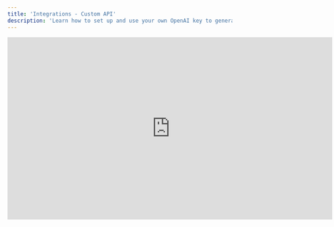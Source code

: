 ```yaml
---
title: 'Integrations - Custom API'
description: 'Learn how to set up and use your own OpenAI key to generate content with Bitscale’s HTTP API integration feature.'
---
```


<iframe width="728" height="410" src="https://www.youtube.com/embed/Kmb9jlHlLG4?si=wcWCSpL0HLNRSg66" title="YouTube video player" frameborder="0" allow="accelerometer; autoplay; clipboard-write; encrypted-media; gyroscope; picture-in-picture; web-share" referrerpolicy="strict-origin-when-cross-origin" allowfullscreen />

## **Easily Connect to OpenAI and Beyond**

Bitscale’s **HTTP API Integration** makes it simple to connect with OpenAI or any other API endpoint, giving you the tools to customize your workflows just the way you need. Whether it’s generating content, enriching data, or automating tasks, this integration gives you flexibility without requiring complex setup.

With this feature, you can:

* Use your **OpenAI key** to create personalized content.

* Connect to other APIs like lead enrichment, task management, or data analysis.

* Build workflows tailored to your unique goals, all within Bitscale.

***

## **How It Works**

### **1. Set Up Your API Connection**

Start by adding the **HTTP API Integration** action in Bitscale. You’ll need to:

* Select the API you want to connect (e.g., OpenAI or another service).

* Provide a few basic details like the API’s endpoint URL and your key.

For OpenAI, this might include:

* **Method:** POST

* **URL:** OpenAI’s endpoint (e.g., [`https://api.openai.com/v1/completions`).](https://api.openai.com/v1/completions\).)

* **Key:** Your OpenAI API key for authorization.

### **2. Add Your Instructions**

Every API call works with inputs. For OpenAI, you can:

* Write a **prompt** for the type of content you want (e.g., “Draft an email for \[Prospect Name]”).

* Pass dynamic data like names, roles, or company details from your grid.

The same principle applies to other APIs. For instance:

* Use a lead enrichment API to fetch contact details for specific companies.

* Connect with a task management API to create to-dos based on grid data.

### **3. Get Results and Take Action**

Once you’ve set up your integration:

* Run it across rows in your grid.

You can now use the results for further enrichment, outreach, or workflow automation.

***

## **Why It’s Powerful**

* **Flexibility:** Connect to any API for endless possibilities.

* **Customization:** Tailor prompts or inputs to meet your specific use cases.

* **Simplicity:** Set it up once and run it across multiple rows effortlessly.

* **Scalability:** Integrate multiple APIs for workflows that grow with your needs.

***

## **Example Use Cases**

1. **Content Generation (OpenAI, Anthropic):**
   Use OpenAI to draft personalized emails or brainstorm ideas directly within your grid.

2. **Lead Enrichment (Other APIs):**
   Fetch additional contact or company details for better prospecting.

3. **Contact Validation (Other APIs):**
   Validate Email or Phone contact using external validators

***

## **Getting Started**

Start using your own OpenAI key or connect to other APIs with ease:
👉 **\[Grid Link]** to explore templates and step-by-step workflows.

**Pro Tip:** Begin with OpenAI to see how easy it is, then expand to other APIs as your workflows grow more sophisticated!